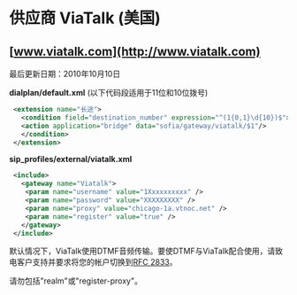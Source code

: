 # 供应商 ViaTalk (美国)

## [www.viatalk.com](http://www.viatalk.com)

最后更新日期：2010年10月10日

**dialplan/default.xml** (以下代码段适用于11位和10位拨号)

```xml
 <extension name="长途">
   <condition field="destination_number" expression="^(1{0,1}\d{10})$">
   <action application="bridge" data="sofia/gateway/viatalk/$1"/>
   </condition>
 </extension>
```

**sip\_profiles/external/viatalk.xml**

```xml
 <include>
   <gateway name="Viatalk">
    <param name="username" value="1Xxxxxxxxxx" /> 
    <param name="password" value="XXXXXXXXX" /> 
    <param name="proxy" value="chicago-1a.vtnoc.net" /> 
    <param name="register" value="true" /> 
   </gateway>
 </include>
```

默认情况下，ViaTalk使用DTMF音频传输。要使DTMF与ViaTalk配合使用，请致电客户支持并要求将您的帐户切换到[RFC 2833](https://tools.ietf.org/html/rfc2833)。

请勿包括"realm"或"register-proxy"。